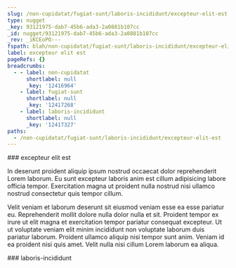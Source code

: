 ```yaml
---
slug: /non-cupidatat/fugiat-sunt/laboris-incididunt/excepteur-elit-est
type: nugget
_key: 93121975-dab7-45b6-ada3-2a0881b107cc
_id: nugget/93121975-dab7-45b6-ada3-2a0881b107cc
_rev: _iKCEoPO---
fspath: blah/non-cupidatat/fugiat-sunt/laboris-incididunt/excepteur-elit-est.md
label: excepteur elit est
pageRefs: {}
breadcrumbs:
  - - label: non-cupidatat
      shortlabel: null
      _key: '12416964'
    - label: fugiat-sunt
      shortlabel: null
      _key: '12417268'
    - label: laboris-incididunt
      shortlabel: null
      _key: '12417327'
paths:
  - /non-cupidatat/fugiat-sunt/laboris-incididunt/excepteur-elit-est
---
```


<NuggetArea>
<Nugget slug="/non-cupidatat/fugiat-sunt/laboris-incididunt/excepteur-elit-est" type="nugget" _key="93121975-dab7-45b6-ada3-2a0881b107cc" _id="nugget/93121975-dab7-45b6-ada3-2a0881b107cc" _rev="_iKCEoPO---" fspath="blah/non-cupidatat/fugiat-sunt/laboris-incididunt/excepteur-elit-est.md" label="excepteur elit est" paths="/non-cupidatat/fugiat-sunt/laboris-incididunt/excepteur-elit-est">
<NuggetBody>
### excepteur elit est

In deserunt proident aliquip ipsum nostrud occaecat dolor reprehenderit Lorem laborum. Eu sunt excepteur laboris anim est cillum adipisicing labore officia tempor. Exercitation magna ut proident nulla nostrud nisi ullamco nostrud consectetur quis tempor cillum.

Velit veniam et laborum deserunt sit eiusmod veniam esse ea esse pariatur eu. Reprehenderit mollit dolore nulla dolor nulla et sit. Proident tempor ex irure ut elit magna et exercitation tempor pariatur consequat excepteur. Ut ut voluptate veniam elit minim incididunt non voluptate laborum duis pariatur laborum. Proident ullamco aliquip nisi tempor sunt anim. Veniam id ea proident nisi quis amet. Velit nulla nisi cillum Lorem laborum ea aliqua.

</NuggetBody>
<Breadcrumbs>
<Crumbs>
<Crumb _key="12416964" label="non-cupidatat" /><Crumb _key="12417268" label="fugiat-sunt" /><Crumb _key="12417327" label="laboris-incididunt" />
</Crumbs>
</Breadcrumbs>
</Nugget>

<NuggetsInbound>
</NuggetsInbound>
<NuggetsOutbound>
</NuggetsOutbound>
</NuggetArea>
<PassagesInbound>
<Passage direction="inbound" type="passage" _key="12417327" _id="passage/12417327" _rev="_iKCEoPG---" label="laboris-incididunt" passage="laboris-incididunt" fspath="blah/non-cupidatat/fugiat-sunt/laboris-incididunt" paths="/non-cupidatat/fugiat-sunt/laboris-incididunt" slug="/non-cupidatat/fugiat-sunt/laboris-incididunt">
<NuggetBody>
### laboris-incididunt

</NuggetBody>
<Breadcrumbs>
<Crumbs>
<Crumb _key="12416964" label="non-cupidatat" /><Crumb _key="12417268" label="fugiat-sunt" />
</Crumbs>
</Breadcrumbs>
</Passage>

</PassagesInbound>
<PassagesOutbound>
</PassagesOutbound>